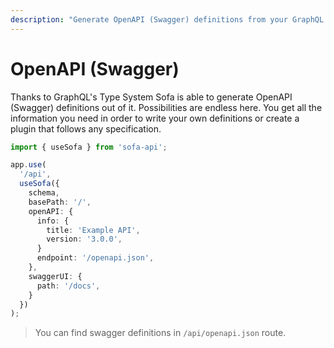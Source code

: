 ```yaml
---
description: "Generate OpenAPI (Swagger) definitions from your GraphQL API using Sofa. Endless possibilities. Use OpenAPI and useSofa from sofa-api to create the Swagger definitions out of your schema. Add the routes to OpenAPI and save the file to './swagger.json'. #GraphQL"
---
```


# OpenAPI (Swagger)

Thanks to GraphQL's Type System Sofa is able to generate OpenAPI (Swagger) definitions out of it. Possibilities are endless here. You get all the information you need in order to write your own definitions or create a plugin that follows any specification.

```ts
import { useSofa } from 'sofa-api';

app.use(
  '/api',
  useSofa({
    schema,
    basePath: '/',
    openAPI: {
      info: {
        title: 'Example API',
        version: '3.0.0',
      }
      endpoint: '/openapi.json',
    },
    swaggerUI: {
      path: '/docs',
    }
  })
);
```

> You can find swagger definitions in `/api/openapi.json` route.
